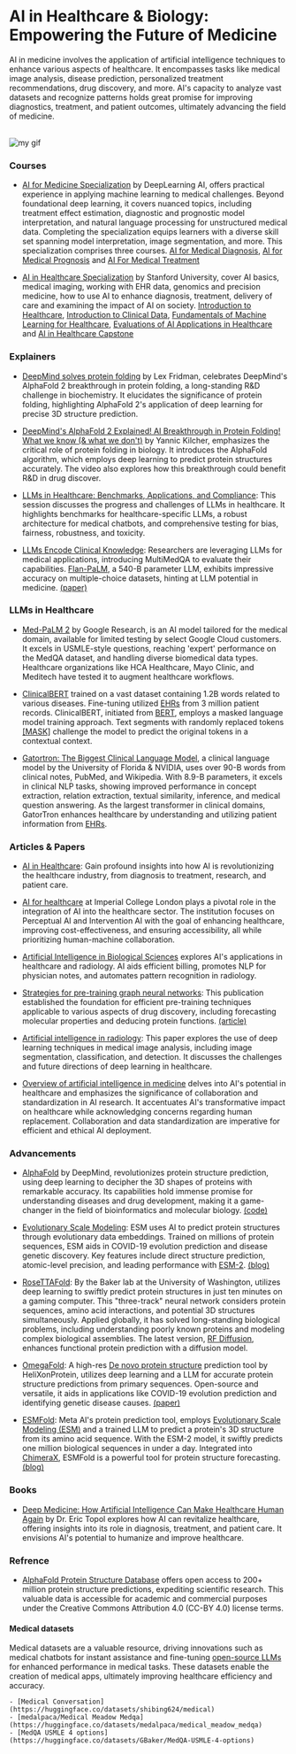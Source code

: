 # AI in Healthcare & Biology: Empowering the Future of Medicine

AI in medicine involves the application of artificial intelligence techniques to enhance various aspects of healthcare. It encompasses tasks like medical image analysis, disease prediction, personalized treatment recommendations, drug discovery, and more. AI's capacity to analyze vast datasets and recognize patterns holds great promise for improving diagnostics, treatment, and patient outcomes, ultimately advancing the field of medicine.

<br />

<Image src={myGif} alt="my gif" />

### Courses

- [AI for Medicine Specialization](https://www.deeplearning.ai/courses/ai-for-medicine-specialization/) by DeepLearning AI, offers practical experience in applying machine learning to medical challenges. Beyond foundational deep learning, it covers nuanced topics, including treatment effect estimation, diagnostic and prognostic model interpretation, and natural language processing for unstructured medical data. Completing the specialization equips learners with a diverse skill set spanning model interpretation, image segmentation, and more. This specialization comprises three courses.
<a class="link" target="_blank" href="https://www.coursera.org/learn/ai-for-medical-diagnosis?specialization=ai-for-medicine">AI for Medical Diagnosis</a>,
<a class="link" target="_blank" href="https://www.coursera.org/learn/ai-for-medical-prognosis?specialization=ai-for-medicine">AI for Medical Prognosis</a> and
<a class="link" target="_blank" href="https://www.coursera.org/learn/ai-for-medical-treatment?specialization=ai-for-medicine">AI For Medical Treatment</a>

- [AI in Healthcare Specialization](https://www.coursera.org/specializations/ai-healthcare?) by Stanford University, cover AI basics, medical imaging, working with EHR data, genomics and precision medicine, how to use AI to enhance diagnosis, treatment, delivery of care and examining the impact of AI on society.
<a class="link" target="_blank" href="https://www.coursera.org/learn/intro-to-healthcare?specialization=ai-healthcare">Introduction to Healthcare</a>,
<a class="link" target="_blank" href="https://www.coursera.org/learn/introduction-clinical-data?specialization=ai-healthcare">Introduction to Clinical Data</a>,
<a class="link" target="_blank" href="https://www.coursera.org/learn/fundamental-machine-learning-healthcare?specialization=ai-healthcare">Fundamentals of Machine Learning for Healthcare</a>,
<a class="link" target="_blank" href="https://www.coursera.org/learn/evaluations-ai-applications-healthcare?specialization=ai-healthcare">Evaluations of AI Applications in Healthcare</a> and
<a class="link" target="_blank" href="https://www.coursera.org/learn/ai-in-healthcare-capstone?specialization=ai-healthcare">AI in Healthcare Capstone</a>


### Explainers

- [DeepMind solves protein folding](https://www.youtube.com/watch?v=W7wJDJ56c88&t=834s) by Lex Fridman, celebrates DeepMind's AlphaFold 2 breakthrough in protein folding, a long-standing R&D challenge in biochemistry. It elucidates the significance of protein folding, highlighting AlphaFold 2's application of deep learning for precise 3D structure prediction. 

- [DeepMind's AlphaFold 2 Explained! AI Breakthrough in Protein Folding! What we know (& what we don't)](https://www.youtube.com/watch?v=B9PL__gVxLI&t=1008s) by Yannic Kilcher, emphasizes the critical role of protein folding in biology. It introduces the AlphaFold algorithm, which employs deep learning to predict protein structures accurately. The video also explores how this breakthrough could benefit R&D in drug discover.

- [LLMs in Healthcare: Benchmarks, Applications, and Compliance](https://www.youtube.com/watch?v=NXN-kMWq6aY): This session discusses the progress and challenges of LLMs in healthcare. It highlights benchmarks for healthcare-specific LLMs, a robust architecture for medical chatbots, and comprehensive testing for bias, fairness, robustness, and toxicity.

- [LLMs Encode Clinical Knowledge](https://www.youtube.com/watch?v=saWEFDRuNJc): Researchers are leveraging LLMs for medical applications, introducing MultiMedQA to evaluate their capabilities. <a class="link" target="_blank" href="https://huggingface.co/google/flan-t5-xxl">Flan-PaLM</a>, a 540-B parameter LLM, exhibits impressive accuracy on multiple-choice datasets, hinting at LLM potential in medicine. <a class="link" target="_blank" href="https://arxiv.org/abs/2212.13138">(paper)</a>

### LLMs in Healthcare

- [Med-PaLM 2](https://sites.research.google/med-palm/) by Google Research, is an AI model tailored for the medical domain, available for limited testing by select Google Cloud customers. It excels in USMLE-style questions, reaching 'expert' performance on the MedQA dataset, and handling diverse biomedical data types. Healthcare organizations like HCA Healthcare, Mayo Clinic, and Meditech have tested it to augment healthcare workflows.

- [ClinicalBERT](https://huggingface.co/medicalai/ClinicalBERT) trained on a vast dataset containing 1.2B words related to various diseases. Fine-tuning utilized <a class="link" target="_blank" href="https://en.wikipedia.org/wiki/Electronic_health_record">EHRs</a> from 3 million patient records. ClinicalBERT, initiated from <a class="link" target="_blank" href="https://huggingface.co/docs/transformers/model_doc/bert">BERT</a>, employs a masked language model training approach. Text segments with randomly replaced tokens <a class="link" target="_blank" href="https://huggingface.co/tasks/fill-mask">[MASK]</a> challenge the model to predict the original tokens in a contextual context.

- [Gatortron: The Biggest Clinical Language Model](https://www.nvidia.com/en-us/on-demand/session/gtcspring21-s32030/), a clinical language model by the University of Florida & NVIDIA, uses over 90-B words from clinical notes, PubMed, and Wikipedia. With 8.9-B parameters, it excels in clinical NLP tasks, showing improved performance in concept extraction, relation extraction, textual similarity, inference, and medical question answering. As the largest transformer in clinical domains, GatorTron enhances healthcare by understanding and utilizing patient information from <a class="link" target="_blank" href="https://en.wikipedia.org/wiki/Electronic_health_record">EHRs</a>.

### Articles & Papers

- [AI in Healthcare](https://www.ncbi.nlm.nih.gov/pmc/articles/PMC8285156/): Gain profound insights into how AI is revolutionizing the healthcare industry, from diagnosis to treatment, research, and patient care.

- [AI for healthcare](https://www.imperial.ac.uk/stories/healthcare-ai/) at Imperial College London plays a pivotal role in the integration of AI into the healthcare sector. The institution focuses on Perceptual AI and Intervention AI with the goal of enhancing healthcare, improving cost-effectiveness, and ensuring accessibility, all while prioritizing human-machine collaboration.

- [Artificial Intelligence in Biological Sciences](https://www.ncbi.nlm.nih.gov/pmc/articles/PMC9505413/) explores AI's applications in healthcare and radiology. AI aids efficient billing, promotes NLP for physician notes, and automates pattern recognition in radiology.

- [Strategies for pre-training graph neural networks](https://arxiv.org/pdf/1905.12265.pdf): This publication established the foundation for efficient pre-training techniques applicable to various aspects of drug discovery, including forecasting molecular properties and deducing protein functions. <a class="link" target="_blank" href="https://snap.stanford.edu/gnn-pretrain/">(article)</a>

- [Artificial intelligence in radiology](https://www.ncbi.nlm.nih.gov/pmc/articles/PMC6268174/): This paper explores the use of deep learning techniques in medical image analysis, including image segmentation, classification, and detection. It discusses the challenges and future directions of deep learning in healthcare.

- [Overview of artificial intelligence in medicine](https://www.ncbi.nlm.nih.gov/pmc/articles/PMC6691444/) delves into AI's potential in healthcare and emphasizes the significance of collaboration and standardization in AI research. It accentuates AI's transformative impact on healthcare while acknowledging concerns regarding human replacement. Collaboration and data standardization are imperative for efficient and ethical AI deployment.

### Advancements

- [AlphaFold](https://www.deepmind.com/research/highlighted-research/alphafold) by DeepMind, revolutionizes protein structure prediction, using deep learning to decipher the 3D shapes of proteins with remarkable accuracy. Its capabilities hold immense promise for understanding diseases and drug development, making it a game-changer in the field of bioinformatics and molecular biology. <a class="link" target="_blank" href="https://github.com/google-deepmind/alphafold">(code)</a> 

- [Evolutionary Scale Modeling](https://github.com/facebookresearch/esm): ESM uses AI to predict protein structures through evolutionary data embeddings. Trained on millions of protein sequences, ESM aids in COVID-19 evolution prediction and disease genetic discovery. Key features include direct structure prediction, atomic-level precision, and leading performance with <a class="link" target="_blank" href="https://huggingface.co/docs/transformers/model_doc/esm">ESM-2</a>. <a class="link" target="_blank" href="https://ai.meta.com/blog/protein-folding-esmfold-metagenomics/">(blog)</a>

- [RoseTTAFold](https://www.science.org/doi/10.1126/science.abj8754): By the Baker lab at the University of Washington, utilizes deep learning to swiftly predict protein structures in just ten minutes on a gaming computer. This "three-track" neural network considers protein sequences, amino acid interactions, and potential 3D structures simultaneously. Applied globally, it has solved long-standing biological problems, including understanding poorly known proteins and modeling complex biological assemblies. The latest version, <a class="link" target="_blank" href="https://github.com/RosettaCommons/RFdiffusion">RF Diffusion</a>, enhances functional protein prediction with a diffusion model.

- [OmegaFold](https://github.com/HeliXonProtein/OmegaFold): A high-res <a class="link" target="_blank" href="https://en.wikipedia.org/wiki/De_novo_protein_structure_prediction#:~:text=In%20computational%20biology%2C%20de%20novo,decades%20while%20still%20remaining%20unsolved.">De novo protein structure</a> prediction tool by HeliXonProtein, utilizes deep learning and a LLM for accurate protein structure predictions from primary sequences. Open-source and versatile, it aids in applications like COVID-19 evolution prediction and identifying genetic disease causes. <a class="link" target="_blank" href="https://www.biorxiv.org/content/10.1101/2022.07.21.500999v1">(paper)</a> 

- [ESMFold](https://huggingface.co/facebook/esmfold_v1): Meta AI's protein prediction tool, employs <a class="link" target="_blank" href="https://huggingface.co/docs/transformers/model_doc/esm">Evolutionary Scale Modeling (ESM)</a> and a trained LLM to predict a protein's 3D structure from its amino acid sequence. With the ESM-2 model, it swiftly predicts one million biological sequences in under a day. Integrated into <a class="link" target="_blank" href="https://www.cgl.ucsf.edu/chimerax/">ChimeraX</a>, ESMFold is a powerful tool for protein structure forecasting. <a class="link" target="_blank" href="https://ai.meta.com/blog/protein-folding-esmfold-metagenomics/">(blog)</a>

### Books

- [Deep Medicine: How Artificial Intelligence Can Make Healthcare Human Again](https://www.goodreads.com/book/show/40915762-deep-medicine?ac=1&from_search=true&qid=02l01eRRvd&rank=1) by Dr. Eric Topol explores how AI can revitalize healthcare, offering insights into its role in diagnosis, treatment, and patient care. It envisions AI's potential to humanize and improve healthcare.

### Refrence

- [AlphaFold Protein Structure Database](https://alphafold.ebi.ac.uk/) offers open access to 200+ million protein structure predictions, expediting scientific research. This valuable data is accessible for academic and commercial purposes under the Creative Commons Attribution 4.0 (CC-BY 4.0) license terms.

#### Medical datasets

Medical datasets are a valuable resource, driving innovations such as medical chatbots for instant assistance and fine-tuning <a class="link" href="https://www.portalgunai.org/models/Open-Source-Models/base-model/">open-source LLMs</a> for enhanced performance in medical tasks. These datasets enable the creation of medical apps, ultimately improving healthcare efficiency and accuracy.

    - [Medical Conversation](https://huggingface.co/datasets/shibing624/medical)
    - [medalpaca/Medical Meadow Medqa](https://huggingface.co/datasets/medalpaca/medical_meadow_medqa)
    - [MedQA USMLE 4 options](https://huggingface.co/datasets/GBaker/MedQA-USMLE-4-options)
